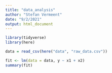 ```yaml
---
title: "data_analysis"
author: "Stefan Vermeent"
date: "9/2/2021"
output: html_document
---
```


```r
library(tidyverse)
library(here)
```



```r
data = read_csv(here("data", "raw_data.csv"))
```


```r
fit <- lm(data = data, y ~ x1 + x2)
summary(fit)
```